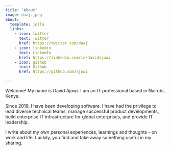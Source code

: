 ```yaml
---
title: "About"
image: daaj.jpeg
about:
  template: jolla
  links:
    - icon: twitter
      text: Twitter
      href: https://twitter.com/daaj
    - icon: linkedin
      text: LinkedIn
      href: https://linkedin.com/in/davidajowi
    - icon: github
      text: Github
      href: https://github.com/ajowi

---
```


Welcome! My name is David Ajowi. I am an IT professional based in Nairobi, Kenya. 

Since 2019, I have been developing software. I have had the privilege to lead diverse technical teams, manage successful product developments, build enterprise IT infrastructure for global enterprises, and provide IT leadership.

I write about my own personal experiences, learnings and thoughts - on work and life. Luckily, you find and take away something useful in my sharing.
